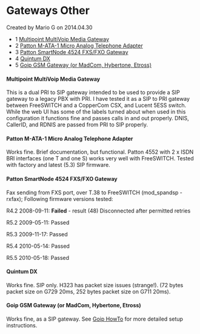 
# Gateways Other 

 Created by  Mario G on 2014.04.30

* 1 [Multipoint MultiVoip Media Gateway](#multipoint-multivoip-media-gateway)
* 2 [Patton M-ATA-1 Micro Analog Telephone Adapter](#patton-m-ata-1-micro-analog-telephone-adapter)
* 3 [Patton SmartNode 4524 FXS/FXO Gateway](#patton-smartnode-4524-fxsfxo-gateway)
* 4 [Quintum DX](#quintum-dx)
* 5 [Goip GSM Gateway (or MadCom, Hybertone, Etross)](#goip-gsm-gateway-or-madcom-hybertone-etross)

#### Multipoint MultiVoip Media Gateway

This is a dual PRI to SIP gateway intended to be used to provide a SIP gateway to a legacy PBX with PRI. I have tested it as a SIP to PRI gateway between FreeSWITCH and a CopperCom CSX, and Lucent 5ESS switch. While the web UI has some of the labels turned about when used in this configuration it functions fine and passes calls in and out properly. DNIS, CallerID, and RDNIS are passed from PRI to SIP properly.

#### Patton M-ATA-1 Micro Analog Telephone Adapter

Works fine. Brief documentation, but functional. Patton 4552 with 2 x ISDN BRI interfaces (one T and one S) works very well with FreeSWITCH. Tested with factory and latest (5.3) SIP firmware.

#### Patton SmartNode 4524 FXS/FXO Gateway

Fax sending from FXS port, over T.38 to FreeSWITCH (mod\_spandsp - rxfax); Following firmware versions tested:

R4.2 2008-09-11: **Failed** \- result (48) Disconnected after permitted retries

R5.2 2009-05-11: Passed

R5.3 2009-11-17: Passed

R5.4 2010-05-14: Passed

R5.5 2010-05-18: Passed

#### Quintum DX

Works fine. SIP only. H323 has packet size issues (strange!). (72 bytes packet size on G729 20ms, 252 bytes packet size on G711 20ms).

#### Goip GSM Gateway (or MadCom, Hybertone, Etross)

Works fine, as a SIP gateway. See [Goip HowTo](./Goip-HowTo_1967130.mdx) for more detailed setup instructions.


